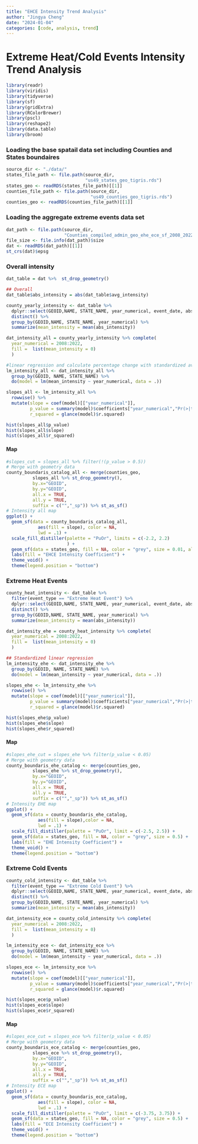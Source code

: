 ```yaml
---
title: "EHCE Intensity Trend Analysis"
author: "Jingya Cheng"
date: "2024-01-04"
categories: [code, analysis, trend]
---
```


# Extreme Heat/Cold Events Intensity Trend Analysis

```r
library(readr)
library(viridis)
library(tidyverse)
library(sf)
library(gridExtra)
library(RColorBrewer)
library(pscl)
library(reshape2)
library(data.table)
library(broom)
```

### Loading the base spatail data set including Counties and States boundaires

```r
source_dir <- "./data/"
states_file_path <- file.path(source_dir,
                              "us49_states_geo_tigris.rds")
states_geo <- readRDS(states_file_path)[[1]]
counties_file_path <- file.path(source_dir,
                                "us49_counties_geo_tigris.rds")
counties_geo <- readRDS(counties_file_path)[[1]]
```

### Loading the aggregate extreme events data set

```r
dat_path <- file.path(source_dir,
                      "Counties_compiled_admin_geo_ehe_ece_sf_2008_2022.rds")
file_size <- file.info(dat_path)$size
dat <- readRDS(dat_path)[[1]]
st_crs(dat)$epsg
```


### Overall intensity

```r
dat_table = dat %>%  st_drop_geometry()

## Overall
dat_table$abs_intensity = abs(dat_table$avg_intensity)

county_yearly_intensity <- dat_table %>%
  dplyr::select(GEOID,NAME, STATE_NAME, year_numerical, event_date, abs_intensity) %>%
  distinct() %>%
  group_by(GEOID,NAME, STATE_NAME, year_numerical) %>%
  summarize(mean_intensity = mean(abs_intensity))

dat_intensity_all = county_yearly_intensity %>% complete(
  year_numerical = 2008:2022,
  fill =  list(mean_intensity = 0)
  )

#linear regression and calculate percentage change with standardized average intensity 
lm_intensity_all <- dat_intensity_all %>%
  group_by(GEOID, NAME, STATE_NAME) %>%
  do(model = lm(mean_intensity ~ year_numerical, data = .))

slopes_all <- lm_intensity_all %>%
  rowwise() %>%
  mutate(slope = coef(model)[["year_numerical"]],
         p_value = summary(model)$coefficients["year_numerical","Pr(>|t|)"],
         r_squared = glance(model)$r.squared)

```

```r
hist(slopes_all$p_value)
hist(slopes_all$slope)
hist(slopes_all$r_squared)
```

#### Map

```r
#slopes_cut = slopes_all %>% filter(!(p_value > 0.5))
# Merge with geometry data
county_boundaris_catalog_all <- merge(counties_geo,
          slopes_all %>% st_drop_geometry(),
          by.x="GEOID",
          by.y="GEOID",
          all.x = TRUE,
          all.y = TRUE,
          suffix = c("","_sp")) %>% st_as_sf() 
# Intensity all map
ggplot() +
  geom_sf(data = county_boundaris_catalog_all,
            aes(fill = slope), color = NA,
            lwd = .1) + 
  scale_fill_distiller(palette = "PuOr", limits = c(-2.2, 2.2)
                       ) +
  geom_sf(data = states_geo, fill = NA, color = "grey", size = 0.01, alpha = 0.2) +
  labs(fill = "EHCE Intensity Coefficient") +
  theme_void() + 
  theme(legend.position = "bottom")       
```

### Extreme Heat Events

```r
county_heat_intensity <- dat_table %>%
  filter(event_type == "Extreme Heat Event") %>%
  dplyr::select(GEOID,NAME, STATE_NAME, year_numerical, event_date, abs_intensity) %>%
  distinct() %>%
  group_by(GEOID,NAME, STATE_NAME, year_numerical) %>%
  summarize(mean_intensity = mean(abs_intensity))

dat_intensity_ehe = county_heat_intensity %>% complete(
  year_numerical = 2008:2022,
  fill =  list(mean_intensity = 0)
  )

## Standardized linear regression
lm_intensity_ehe <- dat_intensity_ehe %>%
  group_by(GEOID, NAME, STATE_NAME) %>%
  do(model = lm(mean_intensity ~ year_numerical, data = .))

slopes_ehe <- lm_intensity_ehe %>%
  rowwise() %>%
  mutate(slope = coef(model)[["year_numerical"]],
         p_value = summary(model)$coefficients["year_numerical","Pr(>|t|)"],
         r_squared = glance(model)$r.squared)

```

```r
hist(slopes_ehe$p_value)
hist(slopes_ehe$slope)
hist(slopes_ehe$r_squared)
```

#### Map

```r
#slopes_ehe_cut = slopes_ehe %>% filter(p_value < 0.05)
# Merge with geometry data
county_boundaris_ehe_catalog <- merge(counties_geo,
          slopes_ehe %>% st_drop_geometry(),
          by.x="GEOID",
          by.y="GEOID",
          all.x = TRUE,
          all.y = TRUE,
          suffix = c("","_sp")) %>% st_as_sf() 
# Intensity EHE map
ggplot() +
  geom_sf(data = county_boundaris_ehe_catalog,
            aes(fill = slope),color = NA,
            lwd = .1) + 
  scale_fill_distiller(palette = "PuOr", limit = c(-2.5, 2.5)) +
  geom_sf(data = states_geo, fill = NA, color = "grey", size = 0.5) +
  labs(fill = "EHE Intensity Coefficient") +
  theme_void() + 
  theme(legend.position = "bottom")
```

### Extreme Cold Events

```r
county_cold_intensity <- dat_table %>%
  filter(event_type == "Extreme Cold Event") %>%
  dplyr::select(GEOID,NAME, STATE_NAME, year_numerical, event_date, abs_intensity) %>%
  distinct() %>%
  group_by(GEOID,NAME, STATE_NAME, year_numerical) %>%
  summarize(mean_intensity = mean(abs_intensity))

dat_intensity_ece = county_cold_intensity %>% complete(
  year_numerical = 2008:2022,
  fill =  list(mean_intensity = 0)
  )

lm_intensity_ece <- dat_intensity_ece %>%
  group_by(GEOID, NAME, STATE_NAME) %>%
  do(model = lm(mean_intensity ~ year_numerical, data = .))

slopes_ece <- lm_intensity_ece %>%
  rowwise() %>%
  mutate(slope = coef(model)[["year_numerical"]],
         p_value = summary(model)$coefficients["year_numerical","Pr(>|t|)"],
         r_squared = glance(model)$r.squared)

```

```r
hist(slopes_ece$p_value)
hist(slopes_ece$slope)
hist(slopes_ece$r_squared)
```

#### Map

```r
#slopes_ece_cut = slopes_ece %>% filter(p_value < 0.05)
# Merge with geometry data
county_boundaris_ece_catalog <- merge(counties_geo,
          slopes_ece %>% st_drop_geometry(),
          by.x="GEOID",
          by.y="GEOID",
          all.x = TRUE,
          all.y = TRUE,
          suffix = c("","_sp")) %>% st_as_sf() 
# Intensity ECE map
ggplot() +
  geom_sf(data = county_boundaris_ece_catalog,
            aes(fill = slope), color = NA,
            lwd = .1) + 
  scale_fill_distiller(palette = "PuOr", limit = c(-3.75, 3.75)) +
  geom_sf(data = states_geo, fill = NA, color = "grey", size = 0.5) +
  labs(fill = "ECE Intensity Coefficient") +
  theme_void() + 
  theme(legend.position = "bottom")
```
